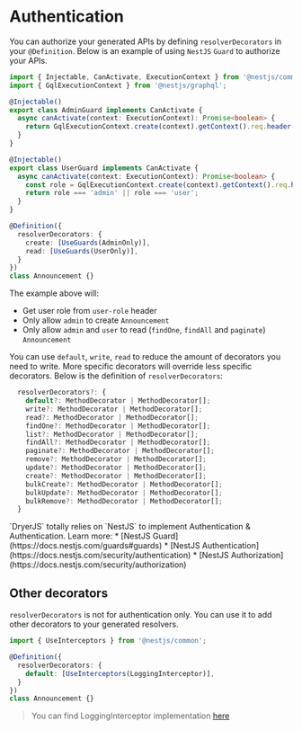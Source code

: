 
# Authentication

You can authorize your generated APIs by defining `resolverDecorators` in your `@Definition`.
Below is an example of using `NestJS` `Guard` to authorize your APIs.

```ts
import { Injectable, CanActivate, ExecutionContext } from '@nestjs/common';
import { GqlExecutionContext } from '@nestjs/graphql';

@Injectable()
export class AdminGuard implements CanActivate {
  async canActivate(context: ExecutionContext): Promise<boolean> {
    return GqlExecutionContext.create(context).getContext().req.header('user-role') === 'admin';
  }
}

@Injectable()
export class UserGuard implements CanActivate {
  async canActivate(context: ExecutionContext): Promise<boolean> {
    const role = GqlExecutionContext.create(context).getContext().req.header('user-role');
    return role === 'admin' || role === 'user';
  }
}

@Definition({
  resolverDecorators: {
    create: [UseGuards(AdminOnly)],
    read: [UseGuards(UserOnly)],
  }
})
class Announcement {}
```

The example above will:

* Get user role from `user-role` header
* Only allow `admin` to create `Announcement`
* Only allow `admin` and `user` to read (`findOne`, `findAll` and `paginate`) `Announcement`

You can use `default`, `write`, `read` to reduce the amount of decorators you need to write.
More specific decorators will override less specific decorators.
Below is the definition of `resolverDecorators`:

```ts
  resolverDecorators?: {
    default?: MethodDecorator | MethodDecorator[];
    write?: MethodDecorator | MethodDecorator[];
    read?: MethodDecorator | MethodDecorator[];
    findOne?: MethodDecorator | MethodDecorator[];
    list?: MethodDecorator | MethodDecorator[];
    findAll?: MethodDecorator | MethodDecorator[];
    paginate?: MethodDecorator | MethodDecorator[];
    remove?: MethodDecorator | MethodDecorator[];
    update?: MethodDecorator | MethodDecorator[];
    create?: MethodDecorator | MethodDecorator[];
    bulkCreate?: MethodDecorator | MethodDecorator[];
    bulkUpdate?: MethodDecorator | MethodDecorator[];
    bulkRemove?: MethodDecorator | MethodDecorator[];
  }
```

<Callout>
  `DryerJS` totally relies on `NestJS` to implement Authentication & Authentication. Learn more:
  * [NestJS Guard](https://docs.nestjs.com/guards#guards)
  * [NestJS Authentication](https://docs.nestjs.com/security/authentication)
  * [NestJS Authorization](https://docs.nestjs.com/security/authorization)
</Callout>

## Other decorators

`resolverDecorators` is not for authentication only. You can use it to add other decorators to your generated resolvers.

```ts
import { UseInterceptors } from '@nestjs/common';

@Definition({
  resolverDecorators: {
    default: [UseInterceptors(LoggingInterceptor)],
  }
})
class Announcement {}
```

> You can find LoggingInterceptor implementation [here](https://docs.nestjs.com/interceptors#aspect-interception)
